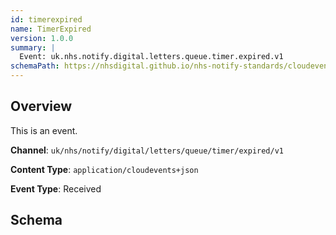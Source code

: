```yaml
---
id: timerexpired
name: TimerExpired
version: 1.0.0
summary: |
  Event: uk.nhs.notify.digital.letters.queue.timer.expired.v1
schemaPath: https://nhsdigital.github.io/nhs-notify-standards/cloudevents/nhs-notify-example-event.schema.json
---
```


## Overview

This is an event.

**Channel**: `uk/nhs/notify/digital/letters/queue/timer/expired/v1`

**Content Type**: `application/cloudevents+json`

**Event Type**: Received

## Schema
